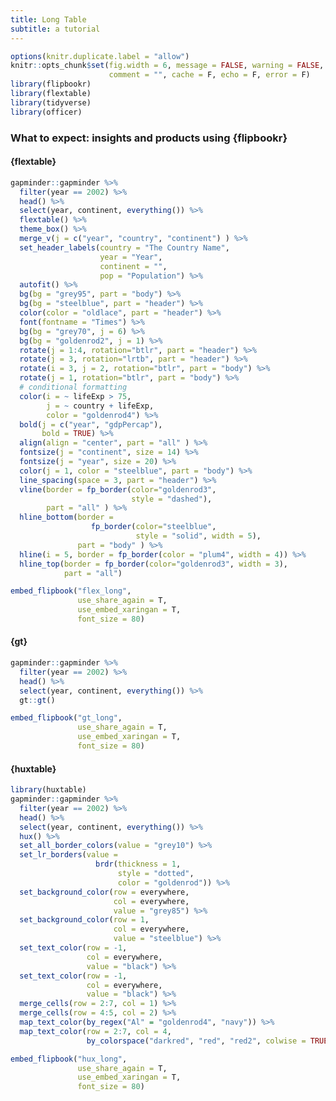 ```yaml
---
title: Long Table
subtitle: a tutorial
---
```



```r
options(knitr.duplicate.label = "allow")
knitr::opts_chunk$set(fig.width = 6, message = FALSE, warning = FALSE, 
                      comment = "", cache = F, echo = F, error = F)
library(flipbookr)
library(flextable)
library(tidyverse)
library(officer)
```



### What to expect: insights and products using {flipbookr} {.tabset .tabset-fade .tabset-pills}

#### {flextable}

```r
gapminder::gapminder %>% 
  filter(year == 2002) %>% 
  head() %>%
  select(year, continent, everything()) %>% 
  flextable() %>% 
  theme_box() %>% 
  merge_v(j = c("year", "country", "continent") ) %>% 
  set_header_labels(country = "The Country Name", 
                    year = "Year", 
                    continent = "",
                    pop = "Population") %>% 
  autofit() %>% 
  bg(bg = "grey95", part = "body") %>% 
  bg(bg = "steelblue", part = "header") %>% 
  color(color = "oldlace", part = "header") %>% 
  font(fontname = "Times") %>% 
  bg(bg = "grey70", j = 6) %>% 
  bg(bg = "goldenrod2", j = 1) %>% 
  rotate(j = 1:4, rotation="btlr", part = "header") %>% 
  rotate(j = 3, rotation="lrtb", part = "header") %>% 
  rotate(i = 3, j = 2, rotation="btlr", part = "body") %>% 
  rotate(j = 1, rotation="btlr", part = "body") %>%
  # conditional formatting
  color(i = ~ lifeExp > 75, 
        j = ~ country + lifeExp, 
        color = "goldenrod4") %>% 
  bold(j = c("year", "gdpPercap"), 
       bold = TRUE) %>% 
  align(align = "center", part = "all" ) %>% 
  fontsize(j = "continent", size = 14) %>% 
  fontsize(j = "year", size = 20) %>% 
  color(j = 1, color = "steelblue", part = "body") %>% 
  line_spacing(space = 3, part = "header") %>% 
  vline(border = fp_border(color="goldenrod3", 
                           style = "dashed"), 
        part = "all" ) %>% 
  hline_bottom(border = 
                  fp_border(color="steelblue", 
                            style = "solid", width = 5), 
               part = "body" ) %>% 
  hline(i = 5, border = fp_border(color = "plum4", width = 4)) %>% 
  hline_top(border = fp_border(color="goldenrod3", width = 3), 
            part = "all")
```

```r
embed_flipbook("flex_long",
               use_share_again = T,
               use_embed_xaringan = T,
               font_size = 80)
```

#### {gt}

```r
gapminder::gapminder %>% 
  filter(year == 2002) %>% 
  head() %>%
  select(year, continent, everything()) %>% 
  gt::gt()
```

```r
embed_flipbook("gt_long",
               use_share_again = T,
               use_embed_xaringan = T,
               font_size = 80)
```


#### {huxtable}

```r
library(huxtable)
gapminder::gapminder %>% 
  filter(year == 2002) %>% 
  head() %>%
  select(year, continent, everything()) %>% 
  hux() %>% 
  set_all_border_colors(value = "grey10") %>% 
  set_lr_borders(value =
                   brdr(thickness = 1,
                        style = "dotted",
                        color = "goldenrod")) %>% 
  set_background_color(row = everywhere,
                       col = everywhere,
                       value = "grey85") %>% 
  set_background_color(row = 1,
                       col = everywhere,
                       value = "steelblue") %>% 
  set_text_color(row = -1,
                 col = everywhere,
                 value = "black") %>% 
  set_text_color(row = -1,
                 col = everywhere,
                 value = "black") %>% 
  merge_cells(row = 2:7, col = 1) %>% 
  merge_cells(row = 4:5, col = 2) %>% 
  map_text_color(by_regex("Al" = "goldenrod4", "navy")) %>% 
  map_text_color(row = 2:7, col = 4, 
                 by_colorspace("darkred", "red", "red2", colwise = TRUE))
```


```r
embed_flipbook("hux_long",
               use_share_again = T,
               use_embed_xaringan = T,
               font_size = 80)
```

